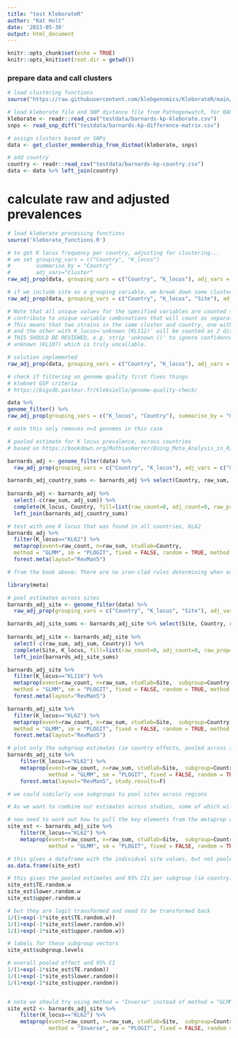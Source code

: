 ```yaml
---
title: "test KleborateR"
author: "Kat Holt"
date: '2023-05-30'
output: html_document
---
```


```r
knitr::opts_chunk$set(echo = TRUE)
knitr::opts_knit$set(root.dir = getwd())
```

### prepare data and call clusters
```r
# load clustering functions
source("https://raw.githubusercontent.com/klebgenomics/KleborateR/main/cluster_functions.R")

# load kleborate file and SNP distance file from Pathogenwatch, for BARNARDS Kleb pneumo genomes
kleborate <- readr::read_csv("testdata/barnards-kp-kleborate.csv")
snps <- read_snp_diff("testdata/barnards-kp-difference-matrix.csv")

# assign clusters based on SNPs
data <- get_cluster_membership_from_distmat(kleborate, snps)

# add country
country <- readr::read_csv("testdata/barnards-kp-country.csv")
data <- data %>% left_join(country)

```

# calculate raw and adjusted prevalences

``` r
# load kleborate processing functions
source('kleborate_functions.R')

```

``` r
# to get K locus frequency per country, adjusting for clustering...
# we set grouping_vars = c("Country", "K_locus")
#        summarise_by = "Country"
#        adj_vars="Cluster"
raw_adj_prop(data, grouping_vars = c("Country", "K_locus"), adj_vars = c("Cluster"), summarise_by = "Country")

# if we include site as a grouping variable, we break down some clusters into multiple sites, they are then counted as separate clusters which increases the denominator - ie denominator is number of unique K/Site/clusters per Country, not correct to say the denominator is 'country'
raw_adj_prop(data, grouping_vars = c("Country", "K_locus", "Site"), adj_vars = c("Cluster"), summarise_by = "Country")

# Note that all unique values for the specified variables are counted separately, and 
# contribute to unique variable combinations that will count as separate clusters.
# This means that two strains in the same cluster and country, one with K_locus='KL112' 
# and the other with K_locus='unknown (KL112)' will be counted as 2 distinct clusters.
# THIS SHOULD BE REVIEWED, e.g. strip 'unknown ()' to ignore confidence, except for
# unknown (KL107) which is truly uncallable.

# solution implemented
raw_adj_prop(data, grouping_vars = c("Country", "K_locus"), adj_vars = c("Cluster"), summarise_by = "Country")

# check if filtering on genome quality first fixes things
# klebnet GSP criteria
# https://bigsdb.pasteur.fr/klebsiella/genome-quality-check/

data %>% 
genome_filter() %>% 
raw_adj_prop(grouping_vars = c("K_locus", "Country"), summarise_by = "Country", adj_vars = c("Cluster", "Site"))

# note this only removes n=3 genomes in this case

```

``` r

# pooled estimate for K locus prevalence, across countries
# based on https://bookdown.org/MathiasHarrer/Doing_Meta_Analysis_in_R/pooling-es.html#pooling-props

barnards_adj <- genome_filter(data) %>% 
  raw_adj_prop(grouping_vars = c("Country", "K_locus"), adj_vars = c("Cluster"), summarise_by = "Country", clean_Klocus = T)

barnards_adj_country_sums <- barnards_adj %>% select(Country, raw_sum, adj_sum) %>% unique()
  
barnards_adj <- barnards_adj %>%
  select(-c(raw_sum, adj_sum)) %>%
  complete(K_locus, Country, fill=list(raw_count=0, adj_count=0, raw_prop=0, adj_prop=0)) %>%
  left_join(barnards_adj_country_sums)

# test with one K locus that was found in all countries, KL62
barnards_adj %>% 
  filter(K_locus=="KL62") %>% 
  metaprop(event=raw_count, n=raw_sum, studlab=Country,  
  method = "GLMM", sm = "PLOGIT", fixed = FALSE, random = TRUE, method.random.ci = TRUE) %>%
  forest.meta(layout="RevMan5")

# from the book above: There are no iron-clad rules determining when exactly further analyses of the between-study heterogeneity are warranted. An approach that is sometimes used in practice is to check for outliers and influential cases when I2 is greater than 50%. When this threshold is reached, we can assume at least moderate heterogeneity, and that (more than) half of the variation is due to true effect size differences.

```

``` r
library(meta)

# pool estimates across sites
barnards_adj_site <- genome_filter(data) %>% 
  raw_adj_prop(grouping_vars = c("Country", "K_locus", "Site"), adj_vars = c("Cluster"), summarise_by = "Site", clean_Klocus = T)

barnards_adj_site_sums <- barnards_adj_site %>% select(Site, Country, raw_sum, adj_sum) %>% unique()
  
barnards_adj_site <- barnards_adj_site %>%
  select(-c(raw_sum, adj_sum, Country)) %>%
  complete(Site, K_locus, fill=list(raw_count=0, adj_count=0, raw_prop=0, adj_prop=0)) %>%
  left_join(barnards_adj_site_sums)

barnards_adj_site %>% 
  filter(K_locus=="KL116") %>% 
  metaprop(event=raw_count, n=raw_sum, studlab=Site,  subgroup=Country,
  method = "GLMM", sm = "PLOGIT", fixed = FALSE, random = TRUE, method.random.ci = TRUE) %>%
  forest.meta(layout="RevMan5")

barnards_adj_site %>% 
  filter(K_locus=="KL62") %>% 
  metaprop(event=raw_count, n=raw_sum, studlab=Site,  subgroup=Country,
  method = "GLMM", sm = "PLOGIT", fixed = FALSE, random = TRUE, method.random.ci = TRUE) %>%
  forest.meta(layout="RevMan5")

# plot only the subgroup estimates (ie country effects, pooled across sites) and total estimate, not individual sites
barnards_adj_site %>% 
    filter(K_locus=="KL62") %>% 
    metaprop(event=raw_count, n=raw_sum, studlab=Site,  subgroup=Country,
             method = "GLMM", sm = "PLOGIT", fixed = FALSE, random = TRUE, method.random.ci = TRUE) %>%
    forest.meta(layout="RevMan5", study.results=F)

# we could similarly use subgroups to pool sites across regions

# As we want to combine our estimates across studies, some of which will have multiple sites, so we need a study*site variable, that is used as our studlab

```

``` r
# now need to work out how to pull the key elements from the metaprop object, to plot in the app
site_est <- barnards_adj_site %>% 
    filter(K_locus=="KL62") %>% 
    metaprop(event=raw_count, n=raw_sum, studlab=Site,  subgroup=Country,
             method = "GLMM", sm = "PLOGIT", fixed = FALSE, random = TRUE, method.random.ci = TRUE)

# this gives a dataframe with the individual site values, but not pooled subgroup or overall estimates
as.data.frame(site_est)

# this gives the pooled estimates and 95% CIs per subgroup (ie country) 
site_est$TE.random.w
site_est$lower.random.w
site_est$upper.random.w

# but they are logit transformed and need to be transformed back
1/(1+exp(-1*site_est$TE.random.w))
1/(1+exp(-1*site_est$lower.random.w))
1/(1+exp(-1*site_est$upper.random.w))

# labels for these subgroup vectors
site_est$subgroup.levels

# overall pooled effect and 95% CI
1/(1+exp(-1*site_est$TE.random))
1/(1+exp(-1*site_est$lower.random))
1/(1+exp(-1*site_est$upper.random))


# note we should try using method = "Inverse" instead of method = "GLMM"
site_est2 <- barnards_adj_site %>% 
    filter(K_locus=="KL62") %>% 
    metaprop(event=raw_count, n=raw_sum, studlab=Site,  subgroup=Country,
             method = "Inverse", sm = "PLOGIT", fixed = FALSE, random = TRUE, method.random.ci = TRUE)
```